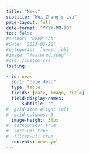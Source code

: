 ```yaml
---
title: "News"
subtitle: "Wei Zhang's Lab"
page-layout: full
date-format: "YYYY-MM-DD"
toc: false
#author: "DEEP Lab"
#date: "2023-03-20"
#categories: [news, job]
#image: "featured.jpeg"
#css: /custom.css
listing: 

- id: news
  sort: "date desc"
  type: table
  fields: [date, image, title]
  field-display-names: 
      subtitle: ""
#  grid-item-align: left
#  grid-columns: 3
  image-height: 30px
#  categories: true
#  sort-ui: true
#  filter-ui: true
  contents: news.yml
---
```



##  

:::{#release}
:::

